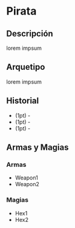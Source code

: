 
# Pirata

<Bleed>
  <Screenshot src={placeholderImage} alt="placeholder" full />
</Bleed>

## Descripción
lorem impsum

## Arquetipo
lorem impsum

## Historial
* (1pt) -
* (1pt) -
* (1pt) -

## Armas y Magias

### Armas
- Weapon1
- Weapon2

### Magias
- Hex1
- Hex2
